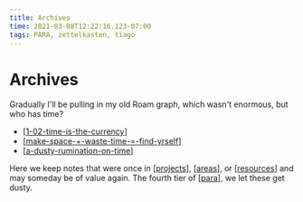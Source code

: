 ```yaml
---
title: Archives
time: 2021-03-08T12:22:16.123-07:00
tags: PARA, zettelkasten, tiago
---
```


# Archives

Gradually I'll be pulling in my old Roam graph, which wasn't enormous, but who has time?

- [[1-02-time-is-the-currency]]
- [[make-space-+-waste-time-=-find-yrself]]
- [[a-dusty-rumination-on-time]]

Here we keep notes that were once in [[projects]], [[areas]], or [[resources]] and may someday be of value again. The fourth tier of [[para]], we let these get dusty.

[//begin]: # 'Autogenerated link references for markdown compatibility'
[1-02-time-is-the-currency]: areas/poetry/stourmy-do-oh/1-02-time-is-the-currency 'Time is the currency'
[make-space-+-waste-time-=-find-yrself]: areas/poetry/to-revise/make-space-+-waste-time-=-find-yrself 'Make space + waste time => find yrself'
[a-dusty-rumination-on-time]: resources/Psychology/a-dusty-rumination-on-time 'A Dusty Rumination on Time'
[projects]: projects 'Projects'
[areas]: areas 'Areas'
[resources]: resources 'Resources'
[para]: archives/roam/para 'PARA method'
[//end]: # 'Autogenerated link references'

